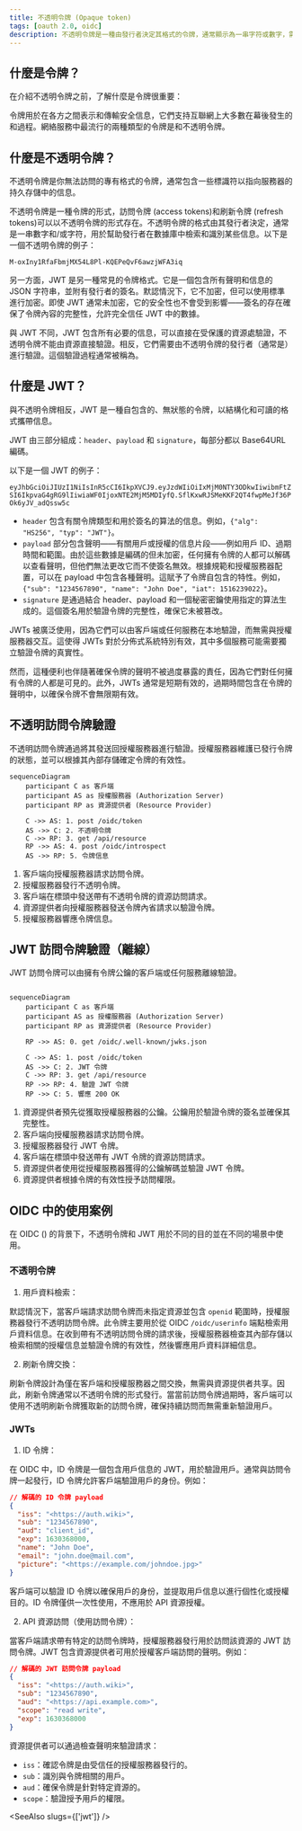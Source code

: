 ```yaml
---
title: 不透明令牌 (Opaque token)
tags: [oauth 2.0, oidc]
description: 不透明令牌是一種由發行者決定其格式的令牌，通常顯示為一串字符或數字，需要由發行者進行驗證，而不是包含所有必要信息以供直接驗證。
---
```


## 什麼是令牌？

在介紹不透明令牌之前，了解什麼是令牌很重要：

令牌用於在各方之間表示和傳輸安全信息，它們支持互聯網上大多數在幕後發生的<Ref slug="authentication" />和<Ref slug="authorization" />過程。網絡服務中最流行的兩種類型的令牌是<Ref slug="jwt" />和不透明令牌。

## 什麼是不透明令牌？

不透明令牌是你無法訪問的專有格式的令牌，通常包含一些標識符以指向服務器的持久存儲中的信息。

不透明令牌是一種令牌的形式，<Ref slug="access-token">訪問令牌 (access tokens)</Ref>和<Ref slug="refresh-token">刷新令牌 (refresh tokens)</Ref>可以以不透明令牌的形式存在。不透明令牌的格式由其發行者決定，通常是一串數字和/或字符，用於幫助發行者在數據庫中檢索和識別某些信息。以下是一個不透明令牌的例子：

```
M-oxIny1RfaFbmjMX54L8Pl-KQEPeQvF6awzjWFA3iq
```

另一方面，JWT 是另一種常見的令牌格式。它是一個包含所有聲明和信息的 JSON 字符串，並附有發行者的簽名。默認情況下，它不加密，但可以使用<Ref slug="jwe" />標準進行加密。即使 JWT 通常未加密，它的安全性也不會受到影響——簽名的存在確保了令牌內容的完整性，允許完全信任 JWT 中的數據。

與 JWT 不同，JWT 包含所有必要的信息，可以直接在受保護的資源處驗證，不透明令牌不能由資源直接驗證。相反，它們需要由不透明令牌的發行者（通常是<Ref slug="authorization-server" />）進行驗證。這個驗證過程通常被稱為<Ref slug="token-introspection" />。

## 什麼是 JWT？

與不透明令牌相反，JWT 是一種自包含的、無狀態的令牌，以結構化和可讀的格式攜帶信息。

JWT 由三部分組成：`header`、`payload` 和 `signature`，每部分都以 Base64URL 編碼。

以下是一個 JWT 的例子：

`eyJhbGciOiJIUzI1NiIsInR5cCI6IkpXVCJ9.eyJzdWIiOiIxMjM0NTY3ODkwIiwibmFtZSI6IkpvaG4gRG9lIiwiaWF0IjoxNTE2MjM5MDIyfQ.SflKxwRJSMeKKF2QT4fwpMeJf36POk6yJV_adQssw5c`

- `header` 包含有關令牌類型和用於簽名的算法的信息。例如，`{"alg": "HS256", "typ": "JWT"}`。
- `payload` 部分包含聲明——有關用戶或授權的信息片段——例如用戶 ID、過期時間和範圍。由於這些數據是編碼的但未加密，任何擁有令牌的人都可以解碼以查看聲明，但他們無法更改它而不使簽名無效。根據規範和授權服務器配置，可以在 payload 中包含各種聲明。這賦予了令牌自包含的特性。例如，`{"sub": "1234567890", "name": "John Doe", "iat": 1516239022}`。
- `signature` 是通過結合 header、payload 和一個秘密密鑰使用指定的算法生成的。這個簽名用於驗證令牌的完整性，確保它未被篡改。

JWTs 被廣泛使用，因為它們可以由客戶端或任何服務在本地驗證，而無需與授權服務器交互。這使得 JWTs 對於分佈式系統特別有效，其中多個服務可能需要獨立驗證令牌的真實性。

然而，這種便利也伴隨著確保令牌的聲明不被過度暴露的責任，因為它們對任何擁有令牌的人都是可見的。此外，JWTs 通常是短期有效的，過期時間包含在令牌的聲明中，以確保令牌不會無限期有效。

## 不透明訪問令牌驗證

不透明訪問令牌通過將其發送回授權服務器進行驗證。授權服務器維護已發行令牌的狀態，並可以根據其內部存儲確定令牌的有效性。

```mermaid
sequenceDiagram
    participant C as 客戶端
    participant AS as 授權服務器 (Authorization Server)
    participant RP as 資源提供者 (Resource Provider)

    C ->> AS: 1. post /oidc/token
    AS ->> C: 2. 不透明令牌
    C ->> RP: 3. get /api/resource
    RP ->> AS: 4. post /oidc/introspect
    AS ->> RP: 5. 令牌信息

```

1. 客戶端向授權服務器請求訪問令牌。
2. 授權服務器發行不透明令牌。
3. 客戶端在標頭中發送帶有不透明令牌的資源訪問請求。
4. 資源提供者向授權服務器發送令牌內省請求以驗證令牌。
5. 授權服務器響應令牌信息。

## JWT 訪問令牌驗證（離線）

JWT 訪問令牌可以由擁有令牌公鑰的客戶端或任何服務離線驗證。

```mermaid

sequenceDiagram
    participant C as 客戶端
    participant AS as 授權服務器 (Authorization Server)
    participant RP as 資源提供者 (Resource Provider)

    RP ->> AS: 0. get /oidc/.well-known/jwks.json

    C ->> AS: 1. post /oidc/token
    AS ->> C: 2. JWT 令牌
    C ->> RP: 3. get /api/resource
    RP ->> RP: 4. 驗證 JWT 令牌
    RP ->> C: 5. 響應 200 OK

```

1. 資源提供者預先從<Ref slug="openid-connect-discovery" />獲取授權服務器的公鑰。公鑰用於驗證令牌的簽名並確保其完整性。
2. 客戶端向授權服務器請求訪問令牌。
3. 授權服務器發行 JWT 令牌。
4. 客戶端在標頭中發送帶有 JWT 令牌的資源訪問請求。
5. 資源提供者使用從授權服務器獲得的公鑰解碼並驗證 JWT 令牌。
6. 資源提供者根據令牌的有效性授予訪問權限。

## OIDC 中的使用案例

在 OIDC (<Ref slug="openid-connect" />) 的背景下，不透明令牌和 JWT 用於不同的目的並在不同的場景中使用。

### 不透明令牌

1. 用戶資料檢索：

默認情況下，當客戶端請求訪問令牌而未指定資源並包含 `openid` 範圍時，授權服務器發行不透明訪問令牌。此令牌主要用於從 OIDC `/oidc/userinfo` 端點檢索用戶資料信息。在收到帶有不透明訪問令牌的請求後，授權服務器檢查其內部存儲以檢索相關的授權信息並驗證令牌的有效性，然後響應用戶資料詳細信息。

2. 刷新令牌交換：

刷新令牌設計為僅在客戶端和授權服務器之間交換，無需與資源提供者共享。因此，刷新令牌通常以不透明令牌的形式發行。當當前訪問令牌過期時，客戶端可以使用不透明刷新令牌獲取新的訪問令牌，確保持續訪問而無需重新驗證用戶。

### JWTs

1. ID 令牌：

在 OIDC 中，ID 令牌是一個包含用戶信息的 JWT，用於驗證用戶。通常與訪問令牌一起發行，ID 令牌允許客戶端驗證用戶的身份。例如：

```json
// 解碼的 ID 令牌 payload
{
  "iss": "<https://auth.wiki>",
  "sub": "1234567890",
  "aud": "client_id",
  "exp": 1630368000,
  "name": "John Doe",
  "email": "john.doe@mail.com",
  "picture": "<https://example.com/johndoe.jpg>"
}

```

客戶端可以驗證 ID 令牌以確保用戶的身份，並提取用戶信息以進行個性化或授權目的。ID 令牌僅供一次性使用，不應用於 API 資源授權。

2. API 資源訪問（使用訪問令牌）：

當客戶端請求帶有特定<Ref slug="resource-indicator" />的訪問令牌時，授權服務器發行用於訪問該資源的 JWT 訪問令牌。JWT 包含資源提供者可用於授權客戶端訪問的聲明。例如：

```json
// 解碼的 JWT 訪問令牌 payload
{
  "iss": "<https://auth.wiki>",
  "sub": "1234567890",
  "aud": "<https://api.example.com>",
  "scope": "read write",
  "exp": 1630368000
}

```

資源提供者可以通過檢查聲明來驗證請求：

- `iss`：確認令牌是由受信任的授權服務器發行的。
- `sub`：識別與令牌相關的用戶。
- `aud`：確保令牌是針對特定資源的。
- `scope`：驗證授予用戶的權限。

<SeeAlso slugs={['jwt']} />